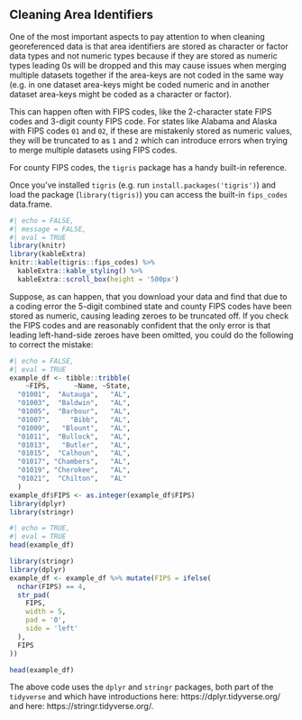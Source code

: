 ## Cleaning Area Identifiers

One of the most important aspects to pay attention to when cleaning
georeferenced data is that area identifiers are stored as
character or factor data types and not numeric types because if they are stored
as numeric types leading 0s will be dropped and this may cause issues when 
merging multiple datasets together if the area-keys are not coded in the same 
way (e.g. in one dataset area-keys might be coded numeric and in another dataset 
area-keys might be coded as a character or factor). 

This can happen often with FIPS codes, like the 2-character state FIPS
codes and 3-digit county FIPS code. For states like Alabama and Alaska with FIPS
codes `01` and `02`, if these are mistakenly stored as numeric values, they will
be truncated to as `1` and `2` which can introduce errors when trying to merge
multiple datasets using FIPS codes.

:::: {.infobox .dataWrangling}
For county FIPS codes, the `tigris` package has a handy built-in reference. 

Once you've installed `tigris` (e.g. run `install.packages('tigris')`) and
load the package (`library(tigris)`) you can access the built-in `fips_codes`
data.frame.

```r
#| echo = FALSE,
#| message = FALSE,
#| eval = TRUE
library(knitr)
library(kableExtra)
knitr::kable(tigris::fips_codes) %>% 
  kableExtra::kable_styling() %>% 
  kableExtra::scroll_box(height = '500px')
```
::::

Suppose, as can happen, that you download your data and find that due to a
coding error the 5-digit combined state and county FIPS codes have been stored
as numeric, causing leading zeroes to be truncated off.  If you check the FIPS
codes and are reasonably confident that the only error is that leading
left-hand-side zeroes have been omitted, you could do the following to correct
the mistake:

```r
#| echo = FALSE,
#| eval = TRUE
example_df <- tibble::tribble(
    ~FIPS,      ~Name, ~State,
  "01001",  "Autauga",   "AL",
  "01003",  "Baldwin",   "AL",
  "01005",  "Barbour",   "AL",
  "01007",     "Bibb",   "AL",
  "01009",   "Blount",   "AL",
  "01011",  "Bullock",   "AL",
  "01013",   "Butler",   "AL",
  "01015",  "Calhoun",   "AL",
  "01017", "Chambers",   "AL",
  "01019", "Cherokee",   "AL",
  "01021",  "Chilton",   "AL"
  )
example_df$FIPS <- as.integer(example_df$FIPS)
library(dplyr)
library(stringr)
```

```r
#| echo = TRUE,
#| eval = TRUE
head(example_df)

library(stringr)
library(dplyr)
example_df <- example_df %>% mutate(FIPS = ifelse(
  nchar(FIPS) == 4,
  str_pad(
    FIPS,
    width = 5,
    pad = '0',
    side = 'left'
  ),
  FIPS
))

head(example_df)
```

The above code uses the `dplyr` and `stringr` packages, both part of the `tidyverse`
and which have introductions here: https://dplyr.tidyverse.org/ and here: https://stringr.tidyverse.org/. 
